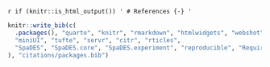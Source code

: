 \backmatter

`r if (knitr::is_html_output()) '
# References {-}
'`

```r
knitr::write_bib(c(
  .packages(), "quarto", "knitr", "rmarkdown", "htmlwidgets", "webshot", "DT",
  "miniUI", "tufte", "servr", "citr", "rticles",
  "SpaDES", "SpaDES.core", "SpaDES.experiment", "reproducible", "Require", "SpaDES.install"
), "citations/packages.bib")
```